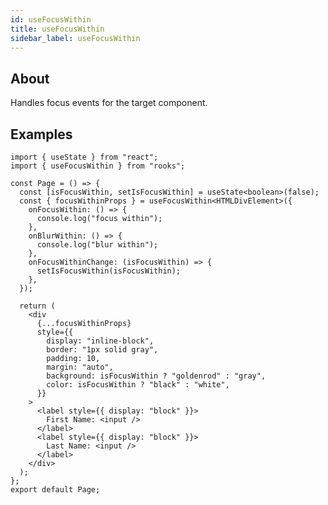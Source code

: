 ```yaml
---
id: useFocusWithin
title: useFocusWithin
sidebar_label: useFocusWithin
---
```


## About

Handles focus events for the target component.

## Examples

```tsx
import { useState } from "react";
import { useFocusWithin } from "rooks";

const Page = () => {
  const [isFocusWithin, setIsFocusWithin] = useState<boolean>(false);
  const { focusWithinProps } = useFocusWithin<HTMLDivElement>({
    onFocusWithin: () => {
      console.log("focus within");
    },
    onBlurWithin: () => {
      console.log("blur within");
    },
    onFocusWithinChange: (isFocusWithin) => {
      setIsFocusWithin(isFocusWithin);
    },
  });

  return (
    <div
      {...focusWithinProps}
      style={{
        display: "inline-block",
        border: "1px solid gray",
        padding: 10,
        margin: "auto",
        background: isFocusWithin ? "goldenrod" : "gray",
        color: isFocusWithin ? "black" : "white",
      }}
    >
      <label style={{ display: "block" }}>
        First Name: <input />
      </label>
      <label style={{ display: "block" }}>
        Last Name: <input />
      </label>
    </div>
  );
};
export default Page;
```
